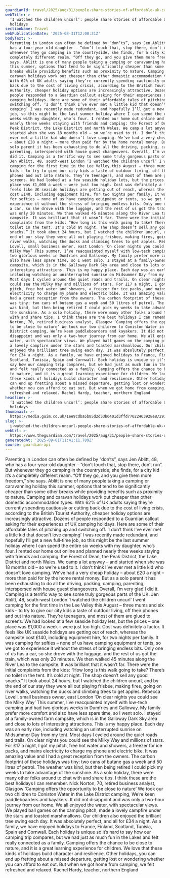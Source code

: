 ```yaml
---
guardianId: travel/2025/aug/31/people-share-stories-of-affordable-uk-camping-holidays
webTitle: >-
  ‘I watched the children uncurl’: people share stories of affordable UK camping
  holidays
sectionName: Travel
webPublicationDate: '2025-08-31T12:00:31Z'
bodyText: >-
  Parenting in London can often be defined by “don’ts”, says Jen Ablitt, 48, who
  has a four-year-old daughter – “don’t touch that, stop there, don’t run”. But
  whenever they go camping in the countryside, she finds, for a city kid it’s a
  completely different realm. “Off they go, and you give them more freedom,” she
  says. Ablitt is one of many people taking a camping or caravanning holiday
  this summer, options that tend to be significantly cheaper than some other
  breaks while providing benefits such as proximity to nature. Camping and
  caravan holidays work out cheaper than other domestic accommodation types.
  With 62% of UK adults saying they’re currently spending cautiously or cutting
  back due to the cost of living crisis, according to the British Tourist
  Authority, cheaper holiday options are increasingly attractive. Dozens of
  people responded to a Guardian callout asking for their experiences of UK
  camping holidays. Here are some of their affordable tales of pitching up and
  switching off. ‘I don’t think I’ve ever met a little kid that doesn’t love
  camping’ I was recently made redundant, and hopefully I’ll get a new full-time
  job, so this might be the last summer holiday where I can spend the entire six
  weeks with my daughter, who’s four. I rented our home out online and planned
  nearly three weeks staying with friends and camping: the Forest of Dean, the
  Peak District, the Lake District and north Wales. We camp a lot anyway – and
  started when she was 18 months old – so we’re used to it. I don’t think I’ve
  ever met a little kid who doesn’t love camping. We’ve had a very cheap holiday
  – about £20 a night – more than paid for by the home rental money. But as a
  solo parent it has been exhausting to do all the driving, packing, camping,
  parenting, interspersed with house guest changeovers. Overall, I’m very glad I
  did it. Camping is a terrific way to see some truly gorgeous parts of the UK.
  Jen Ablitt, 48, south-west London ‘I watched the children uncurl’ I went
  camping for the first time in the Lee Valley this August – three mums and six
  kids – to try to give our city kids a taste of outdoor living, off their
  phones and out into nature. They’re teenagers, and most of them are glued to
  screens. We had looked at a few seaside holiday lets, but the prices – one
  place was £1,000 a week – were just too high. Cost was definitely a factor. It
  feels like UK seaside holidays are getting out of reach, whereas the campsite
  cost £140, including equipment hire, for two nights per family. It was camping
  for softies – none of us have camping equipment or tents, so we got to
  experience it without the stress of bringing endless bits. Only one of us has
  a car, so she drove with the luggage, and the rest of us got the train, which
  was only 20 minutes. We then walked 45 minutes along the River Lea to the
  campsite. It was brilliant that it wasn’t far. There were the initial
  complaints from the kids: “How long is this walk going to take? There’s no
  toilet in the tent. It’s cold at night. The shop doesn’t sell any good
  snacks.” It took about 24 hours, but I watched the children uncurl, and by the
  end of our stay they were all out playing frisbee, making fires, going on
  river walks, watching the ducks and climbing trees to get apples. Rebecca
  Lovell, small business owner, east London ‘On clear nights you could see the
  Milky Way’ This summer, I’ve reacquainted myself with low-tech camping and had
  two glorious weeks in Dumfries and Galloway. My family prefer more comfort and
  also have less spare time, so I went solo. I stayed at a family-owned farm
  campsite, which is in the Galloway Dark Sky area and close to lots of
  interesting attractions. This is my happy place. Each day was an early rise,
  including watching an uninterrupted sunrise on Midsummer Day from my tent.
  Most days I cycled around the quiet roads and trails. On clear nights you
  could see the Milky Way and millions of stars. For £17 a night, I got my
  pitch, free hot water and showers, a freezer for ice packs, and mains
  electricity to charge my phone and electric bike. It was amazing value and I
  had a great reception from the owners. The carbon footprint of these holidays
  was tiny: two cans of butane gas a week and 50 litres of petrol. The weather
  was kind, but then being retired I could pick my weeks to take advantage of
  the sunshine. As a solo holiday, there were many other folks around to chat
  with and share tips. I think these are the best holidays I can remember. Nick
  Norton, 70, retired business analyst, Glasgow ‘Camping offers the opportunity
  to be close to nature’ We took our two children to Coniston Water in the Lake
  District camping, We’re keen paddleboarders and kayakers. It did not
  disappoint and was only a two-hour journey from our home. We all enjoyed the
  water, with spectacular views. We played ball games on the camping pitch, made
  a lovely campfire under the stars and toasted marshmallows. Our children also
  enjoyed the brilliant tree swing each day. It was absolutely perfect, and all
  for £34 a night. As a family, we have enjoyed holidays to France, Finland,
  Scotland, Tunisia, Spain and Cornwall. Each holiday is unique so it’s hard to
  say how our camping trip compares, but we had just as much fun in the Lakes
  and felt really connected as a family. Camping offers the chance to be close
  to nature, and it is a great learning experience for children. We love that
  these kinds of holidays build character and resilience. Other holidays, you
  can end up fretting about a missed departure, getting lost or wondering
  whether you can afford to eat out. But when we got home from camping, we felt
  refreshed and relaxed. Rachel Hardy, teacher, northern England
headline: >-
  ‘I watched the children uncurl’: people share stories of affordable UK camping
  holidays
thumbnail: >-
  https://media.guim.co.uk/1ee9cdba5b85d2d53b6401d3ffd77022463928e8/291_0_4681_3745/500.jpg
slug: >-
  i-watched-the-children-uncurl-people-share-stories-of-affordable-uk-camping-holidays
webUrl: >-
  https://www.theguardian.com/travel/2025/aug/31/people-share-stories-of-affordable-uk-camping-holidays
generatedAt: '2025-09-01T11:41:11.789Z'
source: guardian-api
---
```

Parenting in London can often be defined by “don’ts”, says Jen Ablitt, 48, who has a four-year-old daughter – “don’t touch that, stop there, don’t run”. But whenever they go camping in the countryside, she finds, for a city kid it’s a completely different realm. “Off they go, and you give them more freedom,” she says. Ablitt is one of many people taking a camping or caravanning holiday this summer, options that tend to be significantly cheaper than some other breaks while providing benefits such as proximity to nature. Camping and caravan holidays work out cheaper than other domestic accommodation types. With 62% of UK adults saying they’re currently spending cautiously or cutting back due to the cost of living crisis, according to the British Tourist Authority, cheaper holiday options are increasingly attractive. Dozens of people responded to a Guardian callout asking for their experiences of UK camping holidays. Here are some of their affordable tales of pitching up and switching off. ‘I don’t think I’ve ever met a little kid that doesn’t love camping’ I was recently made redundant, and hopefully I’ll get a new full-time job, so this might be the last summer holiday where I can spend the entire six weeks with my daughter, who’s four. I rented our home out online and planned nearly three weeks staying with friends and camping: the Forest of Dean, the Peak District, the Lake District and north Wales. We camp a lot anyway – and started when she was 18 months old – so we’re used to it. I don’t think I’ve ever met a little kid who doesn’t love camping. We’ve had a very cheap holiday – about £20 a night – more than paid for by the home rental money. But as a solo parent it has been exhausting to do all the driving, packing, camping, parenting, interspersed with house guest changeovers. Overall, I’m very glad I did it. Camping is a terrific way to see some truly gorgeous parts of the UK. Jen Ablitt, 48, south-west London ‘I watched the children uncurl’ I went camping for the first time in the Lee Valley this August – three mums and six kids – to try to give our city kids a taste of outdoor living, off their phones and out into nature. They’re teenagers, and most of them are glued to screens. We had looked at a few seaside holiday lets, but the prices – one place was £1,000 a week – were just too high. Cost was definitely a factor. It feels like UK seaside holidays are getting out of reach, whereas the campsite cost £140, including equipment hire, for two nights per family. It was camping for softies – none of us have camping equipment or tents, so we got to experience it without the stress of bringing endless bits. Only one of us has a car, so she drove with the luggage, and the rest of us got the train, which was only 20 minutes. We then walked 45 minutes along the River Lea to the campsite. It was brilliant that it wasn’t far. There were the initial complaints from the kids: “How long is this walk going to take? There’s no toilet in the tent. It’s cold at night. The shop doesn’t sell any good snacks.” It took about 24 hours, but I watched the children uncurl, and by the end of our stay they were all out playing frisbee, making fires, going on river walks, watching the ducks and climbing trees to get apples. Rebecca Lovell, small business owner, east London ‘On clear nights you could see the Milky Way’ This summer, I’ve reacquainted myself with low-tech camping and had two glorious weeks in Dumfries and Galloway. My family prefer more comfort and also have less spare time, so I went solo. I stayed at a family-owned farm campsite, which is in the Galloway Dark Sky area and close to lots of interesting attractions. This is my happy place. Each day was an early rise, including watching an uninterrupted sunrise on Midsummer Day from my tent. Most days I cycled around the quiet roads and trails. On clear nights you could see the Milky Way and millions of stars. For £17 a night, I got my pitch, free hot water and showers, a freezer for ice packs, and mains electricity to charge my phone and electric bike. It was amazing value and I had a great reception from the owners. The carbon footprint of these holidays was tiny: two cans of butane gas a week and 50 litres of petrol. The weather was kind, but then being retired I could pick my weeks to take advantage of the sunshine. As a solo holiday, there were many other folks around to chat with and share tips. I think these are the best holidays I can remember. Nick Norton, 70, retired business analyst, Glasgow ‘Camping offers the opportunity to be close to nature’ We took our two children to Coniston Water in the Lake District camping, We’re keen paddleboarders and kayakers. It did not disappoint and was only a two-hour journey from our home. We all enjoyed the water, with spectacular views. We played ball games on the camping pitch, made a lovely campfire under the stars and toasted marshmallows. Our children also enjoyed the brilliant tree swing each day. It was absolutely perfect, and all for £34 a night. As a family, we have enjoyed holidays to France, Finland, Scotland, Tunisia, Spain and Cornwall. Each holiday is unique so it’s hard to say how our camping trip compares, but we had just as much fun in the Lakes and felt really connected as a family. Camping offers the chance to be close to nature, and it is a great learning experience for children. We love that these kinds of holidays build character and resilience. Other holidays, you can end up fretting about a missed departure, getting lost or wondering whether you can afford to eat out. But when we got home from camping, we felt refreshed and relaxed. Rachel Hardy, teacher, northern England
